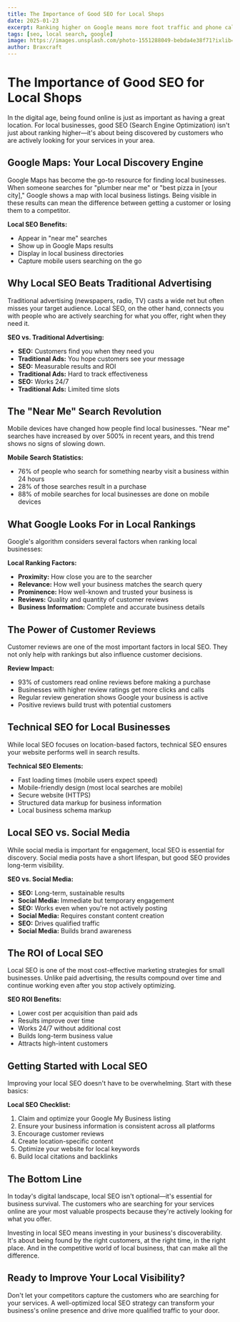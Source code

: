 ```yaml
---
title: The Importance of Good SEO for Local Shops
date: 2025-01-23
excerpt: Ranking higher on Google means more foot traffic and phone calls. Here's how SEO helps local businesses.
tags: [seo, local search, google]
image: https://images.unsplash.com/photo-1551288049-bebda4e38f71?ixlib=rb-4.0.3&ixid=M3wxMjA3fDB8MHxwaG90by1wYWdlfHx8fGVufDB8fHx8fA%3D%3D&auto=format&fit=crop&w=2070&q=80
author: Braxcraft
---
```


# The Importance of Good SEO for Local Shops

In the digital age, being found online is just as important as having a great location. For local businesses, good SEO (Search Engine Optimization) isn't just about ranking higher—it's about being discovered by customers who are actively looking for your services in your area.

## Google Maps: Your Local Discovery Engine

Google Maps has become the go-to resource for finding local businesses. When someone searches for "plumber near me" or "best pizza in [your city]," Google shows a map with local business listings. Being visible in these results can mean the difference between getting a customer or losing them to a competitor.

**Local SEO Benefits:**
- Appear in "near me" searches
- Show up in Google Maps results
- Display in local business directories
- Capture mobile users searching on the go

## Why Local SEO Beats Traditional Advertising

Traditional advertising (newspapers, radio, TV) casts a wide net but often misses your target audience. Local SEO, on the other hand, connects you with people who are actively searching for what you offer, right when they need it.

**SEO vs. Traditional Advertising:**
- **SEO:** Customers find you when they need you
- **Traditional Ads:** You hope customers see your message
- **SEO:** Measurable results and ROI
- **Traditional Ads:** Hard to track effectiveness
- **SEO:** Works 24/7
- **Traditional Ads:** Limited time slots

## The "Near Me" Search Revolution

Mobile devices have changed how people find local businesses. "Near me" searches have increased by over 500% in recent years, and this trend shows no signs of slowing down.

**Mobile Search Statistics:**
- 76% of people who search for something nearby visit a business within 24 hours
- 28% of those searches result in a purchase
- 88% of mobile searches for local businesses are done on mobile devices

## What Google Looks For in Local Rankings

Google's algorithm considers several factors when ranking local businesses:

**Local Ranking Factors:**
- **Proximity:** How close you are to the searcher
- **Relevance:** How well your business matches the search query
- **Prominence:** How well-known and trusted your business is
- **Reviews:** Quality and quantity of customer reviews
- **Business Information:** Complete and accurate business details

## The Power of Customer Reviews

Customer reviews are one of the most important factors in local SEO. They not only help with rankings but also influence customer decisions.

**Review Impact:**
- 93% of customers read online reviews before making a purchase
- Businesses with higher review ratings get more clicks and calls
- Regular review generation shows Google your business is active
- Positive reviews build trust with potential customers

## Technical SEO for Local Businesses

While local SEO focuses on location-based factors, technical SEO ensures your website performs well in search results.

**Technical SEO Elements:**
- Fast loading times (mobile users expect speed)
- Mobile-friendly design (most local searches are mobile)
- Secure website (HTTPS)
- Structured data markup for business information
- Local business schema markup

## Local SEO vs. Social Media

While social media is important for engagement, local SEO is essential for discovery. Social media posts have a short lifespan, but good SEO provides long-term visibility.

**SEO vs. Social Media:**
- **SEO:** Long-term, sustainable results
- **Social Media:** Immediate but temporary engagement
- **SEO:** Works even when you're not actively posting
- **Social Media:** Requires constant content creation
- **SEO:** Drives qualified traffic
- **Social Media:** Builds brand awareness

## The ROI of Local SEO

Local SEO is one of the most cost-effective marketing strategies for small businesses. Unlike paid advertising, the results compound over time and continue working even after you stop actively optimizing.

**SEO ROI Benefits:**
- Lower cost per acquisition than paid ads
- Results improve over time
- Works 24/7 without additional cost
- Builds long-term business value
- Attracts high-intent customers

## Getting Started with Local SEO

Improving your local SEO doesn't have to be overwhelming. Start with these basics:

**Local SEO Checklist:**
1. Claim and optimize your Google My Business listing
2. Ensure your business information is consistent across all platforms
3. Encourage customer reviews
4. Create location-specific content
5. Optimize your website for local keywords
6. Build local citations and backlinks

## The Bottom Line

In today's digital landscape, local SEO isn't optional—it's essential for business survival. The customers who are searching for your services online are your most valuable prospects because they're actively looking for what you offer.

Investing in local SEO means investing in your business's discoverability. It's about being found by the right customers, at the right time, in the right place. And in the competitive world of local business, that can make all the difference.

## Ready to Improve Your Local Visibility?

Don't let your competitors capture the customers who are searching for your services. A well-optimized local SEO strategy can transform your business's online presence and drive more qualified traffic to your door.
